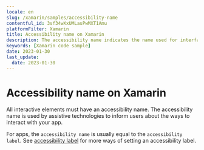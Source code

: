 ```yaml
---
locale: en
slug: /xamarin/samples/accessibility-name
contentful_id: 3sf34wXxUMLasPwMXT1Amu
platformFilter: Xamarin
title: Accessibility name on Xamarin
description: The accessibility name indicates the name used for interface elements by assistive technologies.
keywords: [Xamarin code sample]
date: 2023-01-30
last_update:
  date: 2023-01-30
---
```


# Accessibility name on Xamarin

All interactive elements must have an accessibility name. The accessibility name is used by assistive technologies to inform users about the ways to interact with your app.

For apps, the `accessibility name` is usually equal to the `accessibility label`. See [accessibility label](https://github.com/appt-org/accessibility-code-examples/blob/main/accessibility-label.md) for more ways of setting an accessibility label.

<CodeSample id="accessibility-name" locale="en" platform="xamarin"/>
